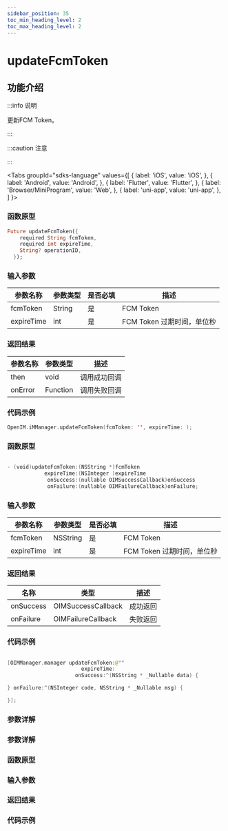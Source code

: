 ```yaml
---
sidebar_position: 35
toc_min_heading_level: 2
toc_max_heading_level: 2
---
```


# updateFcmToken

## 功能介绍

:::info 说明

更新FCM Token。

:::

:::caution 注意


:::

<Tabs
groupId="sdks-language"
values={[
{ label: 'iOS', value: 'iOS', },
{ label: 'Android', value: 'Android', },
{ label: 'Flutter', value: 'Flutter', },
{ label: 'Browser/MiniProgram', value: 'Web', },
{ label: 'uni-app', value: 'uni-app', },
]
}>

<TabItem value="Flutter">

### 函数原型

```dart showLineNumbers
Future updateFcmToken({
    required String fcmToken,
    required int expireTime,
    String? operationID,
  });
```

### 输入参数

| 参数名称       | 参数类型 | 是否必填 | 描述             |
| -------------- | -------- | -------- | ---------------- |
| fcmToken | String   | 是       | FCM Token         |
| expireTime | int   | 是       | FCM Token 过期时间，单位秒         |

### 返回结果

| 参数名称 | 参数类型 | 描述         |
| -------- | -------- | ------------ |
| then     | void     | 调用成功回调 |
| onError  | Function | 调用失败回调 |

### 代码示例

```swift showLineNumbers
OpenIM.iMManager.updateFcmToken(fcmToken: '', expireTime: );
```

</TabItem>

<TabItem value="iOS">

### 函数原型

```swift showLineNumbers

- (void)updateFcmToken:(NSString *)fcmToken 
            expireTime:(NSInteger )expireTime
             onSuccess:(nullable OIMSuccessCallback)onSuccess
             onFailure:(nullable OIMFailureCallback)onFailure;

```

### 输入参数

| 参数名称 | 参数类型  | 是否必填 | 描述 |
| -------- | --------- | -------- | ---- |
| fcmToken    | NSString | 是       | FCM Token |
| expireTime | int   | 是       | FCM Token 过期时间，单位秒         |

### 返回结果

| 名称      | 类型                                                   | 描述     |
| --------- | ------------------------------------------------------ | -------- |
| onSuccess | OIMSuccessCallback | 成功返回 |
| onFailure | OIMFailureCallback   | 失败返回 |

### 代码示例

```swift showLineNumbers

[OIMManager.manager updateFcmToken:@"" 
                        expireTime: 
                      onSuccess:^(NSString * _Nullable data) {

} onFailure:^(NSInteger code, NSString * _Nullable msg) {

}];

```

</TabItem>

<TabItem value="Android">

### 参数详解

</TabItem>

<TabItem value="Web">

### 参数详解

</TabItem>

<TabItem value="uni-app">

### 函数原型

### 输入参数

### 返回结果

### 代码示例

</TabItem>

</Tabs>
